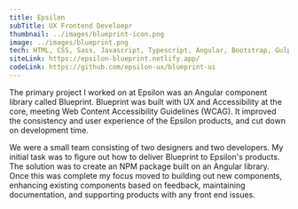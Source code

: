 ```yaml
---
title: Epsilon
subTitle: UX Frontend Develoepr
thumbnail: ../images/blueprint-icon.png
image: ../images/blueprint.png
tech: HTML, CSS, Sass, Javascript, Typescript, Angular, Bootstrap, Gulp, npm
siteLink: https://epsilon-blueprint.netlify.app/
codeLink: https://github.com/epsilon-ux/blueprint-ui
---
```


The primary project I worked on at Epsilon was an Angular component library called Blueprint. Blueprint was built with UX and Accessibility at the core, meeting Web Content Accessibility Guidelines (WCAG). It improved the consistency and user experience of the Epsilon products, and cut down on development time.

We were a small team consisting of two designers and two developers. My initial task was to figure out how to deliver Blueprint to Epsilon's products. The solution was to create an NPM package built on an Angular library. Once this was complete my focus moved to building out new components, enhancing existing components based on feedback, maintaining documentation, and supporting products with any front end issues.